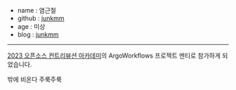 - name : 염근철
- github : [junkmm](https://github.com/junkmm)
- age : 미상
- blog : [junkmm](https://junkmm.tistory.com/)

---

[2023 오픈소스 컨트리뷰션 아카데미](https://www.oss.kr/ossca_23_projects/show/f0db6627-fba2-40e3-ac42-9e9acd00340f)의 ArgoWorkflows 프로젝트 멘티로 참가하게 되었습니다.

밖에 비온다 주룩주룩
